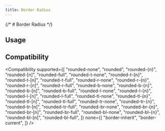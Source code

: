 ```yaml
---
title: Border Radius
---
```



{/* # Border Radius */}

## Usage

<Usage />

## Compatibility

<Compatibility
supported={[
"rounded-none",
"rounded",
"rounded-{n}",
"rounded-[n]",
"rounded-full",
"rounded-t-none",
"rounded-t-{n}",
"rounded-t-[n]",
"rounded-t-full",
"rounded-r-none",
"rounded-r-{n}",
"rounded-r-[n]",
"rounded-r-full",
"rounded-b-none",
"rounded-b-{n}",
"rounded-b-[n]",
"rounded-b-full",
"rounded-l-none",
"rounded-l-{n}",
"rounded-l-[n]",
"rounded-l-full",
"rounded-tl-none",
"rounded-tl-{n}",
"rounded-tl-[n]",
"rounded-tl-full",
"rounded-tr-none",
"rounded-tr-{n}",
"rounded-tr-[n]",
"rounded-tr-full",
"rounded-br-none",
"rounded-br-{n}",
"rounded-br-[n]",
"rounded-br-full",
"rounded-bl-none",
"rounded-bl-{n}",
"rounded-bl-[n]",
"rounded-bl-full",
]}
none={[
"border-inherit",
"border-current",
]}
/>
